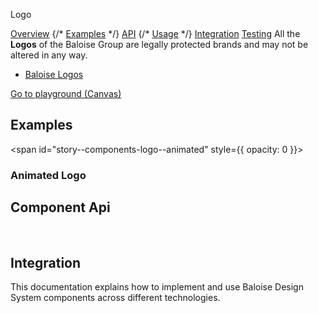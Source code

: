 
<bal-doc-banner id="story--components-logo--basic" status="rebranded,sass">Logo</bal-doc-banner>

<bal-doc-tabs>
  <a href="#story--components-logo--basic">Overview</a>
  {/* <a href="#examples">Examples</a> */}
  <a href="#component-api">API</a>
  {/* <a href="#usage">Usage</a> */}
  <a href="#integration">Integration</a>
  <a href="#testing">Testing</a>
</bal-doc-tabs>

<bal-doc-lead>
  All the <b>Logos</b> of the Baloise Group are legally protected brands and may not be altered in any way.
</bal-doc-lead>

- [Baloise Logos](https://www.baloise.com/en/home/about-us/who-we-are/images-logos.html)

<Canvas withSource="open">
  <Story id="components-logo--basic" />
</Canvas>

<bal-doc-app>
  <bal-button-group class="mb-large" position="center">
    <a class="button is-primary" href="?path=/story/components-logo--basic">
      Go to playground (Canvas)
    </a>
  </bal-button-group>
</bal-doc-app>

## Examples

<span id="story--components-logo--animated" style={{ opacity: 0 }}></span>

### Animated Logo

<Canvas>
  <Story id="components-logo--animated" />
</Canvas>

## Component Api

<Description markdown={readme} />

<br />

## Integration

This documentation explains how to implement and use Baloise Design System components across different technologies.

<bal-doc-link-list>
  <a href="?path=/docs/development-getting-started-html5-overview--page">
    <bal-doc-link-list-item template="html5"></bal-doc-link-list-item>
  </a>
  <a href="?path=/docs/development-getting-started-vue-overview--page">
    <bal-doc-link-list-item template="vue"></bal-doc-link-list-item>
  </a>
  <a href="?path=/docs/development-getting-started-angular-overview--page">
    <bal-doc-link-list-item template="angular"></bal-doc-link-list-item>
  </a>
  <a href="?path=/docs/development-getting-started-react-overview--page">
    <bal-doc-link-list-item template="react"></bal-doc-link-list-item>
  </a>
</bal-doc-link-list>


<Description markdown={testing} />

<bal-doc-github link="/components/bal-logo/stories/bal-logo.docs.mdx"></bal-doc-github>
